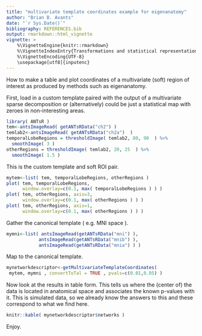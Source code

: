 ```yaml
---
title: "multivariate template coordinates example for eigenanatomy"
author: "Brian B. Avants"
date: "`r Sys.Date()`"
bibliography: REFERENCES.bib
output: rmarkdown::html_vignette
vignette: >
    %\VignetteEngine{knitr::rmarkdown}
    %\VignetteIndexEntry{Transformations and statistical representations for images in R}
    %\VignetteEncoding{UTF-8}
    \usepackage[utf8]{inputenc}
---
```


How to make a table and plot coordinates of a multivariate (soft) region of interest as produced
by methods such as eigenanatomy.


First, load in a custom template paired with the output of a multivariate sparse decomposition or (alternatively) could be just a statistical map with zeroes in non-interesting areas.

```r
library( ANTsR )
tem<-antsImageRead( getANTsRData("ch2") )
temlab2<-antsImageRead( getANTsRData("ch2a")  )
temporalLobeRegions = thresholdImage( temlab2, 80, 90  ) %>%
  smoothImage( 3 )
otherRegions = thresholdImage( temlab2, 20, 25  ) %>%
  smoothImage( 1.5 )
```

This is the custom template and soft ROI pair.

```r
mytem<-list( tem, temporalLobeRegions, otherRegions )
plot( tem, temporalLobeRegions,
      window.overlay=c(0.1, max( temporalLobeRegions ) ) )
plot( tem, otherRegions, axis=3,
      window.overlay=c(0.1, max( otherRegions ) ) )
plot( tem, otherRegions, axis=1,
      window.overlay=c(0.1, max( otherRegions ) ) )
```

Gather the canonical template ( e.g. MNI space ).

```r
mymni<-list( antsImageRead(getANTsRData("mni") ),
            antsImageRead(getANTsRData("mnib") ),
            antsImageRead(getANTsRData("mnia") ) )
```


Map to the canonical template.

```r
mynetworkdescriptor<-getMultivariateTemplateCoordinates(
 mytem, mymni , convertToTal = TRUE , pvals=c(0.01,0.05) )
```

Now look at the results in table form.  This tells us where the (center of) the data is located in anatomical space and associates the known p-values with it.  This is simulated data, so we already
know the answers to this and these correspond to what we find here.

```r
knitr::kable( mynetworkdescriptor$networks )
```

Enjoy.
